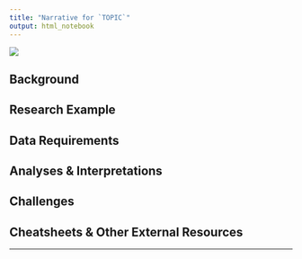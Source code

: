 ```yaml
---
title: "Narrative for `TOPIC`"
output: html_notebook
---
```

![](https://live.staticflickr.com/65535/51022993832_c07ddb5e7a_o_d.jpg)

## Background




## Research Example




## Data Requirements




## Analyses & Interpretations




## Challenges




## Cheatsheets & Other External Resources




---
